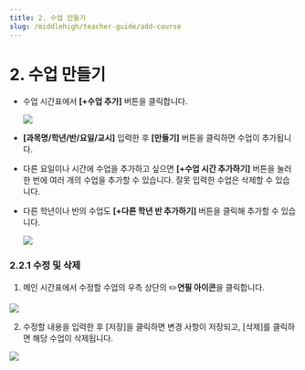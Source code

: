 ```yaml
---
title: 2. 수업 만들기
slug: /middlehigh/teacher-guide/add-course
---
```



# 2. 수업 만들기

- 수업 시간표에서 **\[+수업 추가]** 버튼을 클릭합니다.

  <Image src="/img/kr/middlehigh/teacher/02-01.jpg" size="lg" />

- **\[과목명/학년/반/요일/교시]** 입력한 후 **\[만들기]** 버튼을 클릭하면 수업이 추가됩니다.
- 다른 요일이나 시간에 수업을 추가하고 싶으면 **\[+수업 시간 추가하기]** 버튼을 눌러 한 번에 여러 개의 수업을 추가할 수 있습니다. 잘못 입력한 수업은 삭제할 수 있습니다.
- 다른 학년이나 반의 수업도 **\[+다른 학년 반 추가하기]** 버튼을 클릭해 추가할 수 있습니다.

  <Image src="/img/kr/middlehigh/teacher/02-01.jpg" size="lg" />

### 2.2.1 수정 및 삭제

1. 메인 시간표에서 수정할 수업의 우측 상단의 ✏️**연필 아이콘**을 클릭합니다.

<Image src="/img/kr/middlehigh/teacher/02-03.jpg" size="lg" />

2. 수정할 내용을 입력한 후 \[저장]을 클릭하면 변경 사항이 저장되고, \[삭제]를 클릭하면 해당 수업이 삭제됩니다.

<Image src="/img/kr/middlehigh/teacher/02-04.jpg" size="lg" />
